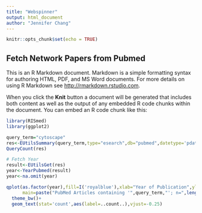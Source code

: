 ```yaml
---
title: "Webspinner"
output: html_document
author: "Jennifer Chang"
---
```


```r
knitr::opts_chunk$set(echo = TRUE)
```

## Fetch Network Papers from Pubmed

This is an R Markdown document. Markdown is a simple formatting syntax for authoring HTML, PDF, and MS Word documents. For more details on using R Markdown see <http://rmarkdown.rstudio.com>.

When you click the **Knit** button a document will be generated that includes both content as well as the output of any embedded R code chunks within the document. You can embed an R code chunk like this:

```r
library(RISmed)
library(ggplot2)

query_term="cytoscape"
res<-EUtilsSummary(query_term,type="esearch",db="pubmed",datetype='pdat',mindate=2006,maxdate=2017,retmax=1000)
QueryCount(res)

# Fetch Year
result<-EUtilsGet(res)
year<-YearPubmed(result)
year<-na.omit(year)

qplot(as.factor(year),fill=I('royalblue'),xlab="Year of Publication",ylab="Number of papers",
      main=paste("PubMed Articles containing '",query_term,"'; n=",length(year),sep=""))+
  theme_bw()+
  geom_text(stat='count',aes(label=..count..),vjust=-0.25)
```
